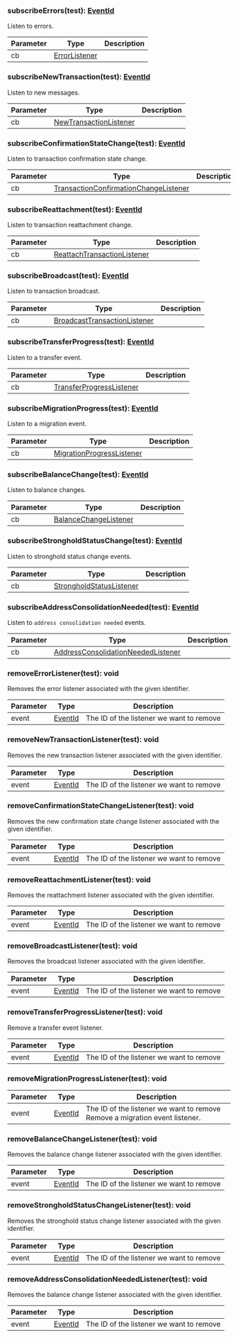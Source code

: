 

### subscribeErrors(test): [EventId](#eventid)

Listen to errors.

| Parameter       | Type |  Description |
| --------------- | -------- | -------- |
| cb | [ErrorListener](#errorlistener) |   |

### subscribeNewTransaction(test): [EventId](#eventid)

Listen to new messages.

| Parameter       | Type |  Description |
| --------------- | -------- | -------- |
| cb | [NewTransactionListener](#newtransactionlistener) |   |

### subscribeConfirmationStateChange(test): [EventId](#eventid)

Listen to transaction confirmation state change.

| Parameter       | Type |  Description |
| --------------- | -------- | -------- |
| cb | [TransactionConfirmationChangeListener](#transactionconfirmationchangelistener) |   |

### subscribeReattachment(test): [EventId](#eventid)

Listen to transaction reattachment change.

| Parameter       | Type |  Description |
| --------------- | -------- | -------- |
| cb | [ReattachTransactionListener](#reattachtransactionlistener) |   |

### subscribeBroadcast(test): [EventId](#eventid)

Listen to transaction broadcast.

| Parameter       | Type |  Description |
| --------------- | -------- | -------- |
| cb | [BroadcastTransactionListener](#broadcasttransactionlistener) |   |

### subscribeTransferProgress(test): [EventId](#eventid)

Listen to a transfer event.

| Parameter       | Type |  Description |
| --------------- | -------- | -------- |
| cb | [TransferProgressListener](#transferprogresslistener) |   |

### subscribeMigrationProgress(test): [EventId](#eventid)

Listen to a migration event.

| Parameter       | Type |  Description |
| --------------- | -------- | -------- |
| cb | [MigrationProgressListener](#migrationprogresslistener) |   |

### subscribeBalanceChange(test): [EventId](#eventid)

Listen to balance changes.

| Parameter       | Type |  Description |
| --------------- | -------- | -------- |
| cb | [BalanceChangeListener](#balancechangelistener) |   |

### subscribeStrongholdStatusChange(test): [EventId](#eventid)

Listen to stronghold status change events.

| Parameter       | Type |  Description |
| --------------- | -------- | -------- |
| cb | [StrongholdStatusListener](#strongholdstatuslistener) |   |

### subscribeAddressConsolidationNeeded(test): [EventId](#eventid)

Listen to `address consolidation needed` events.

| Parameter       | Type |  Description |
| --------------- | -------- | -------- |
| cb | [AddressConsolidationNeededListener](#addressconsolidationneededlistener) |   |

### removeErrorListener(test): void

Removes the error listener associated with the given identifier.

| Parameter       | Type |  Description |
| --------------- | -------- | -------- |
| event | [EventId](#eventid) |  The ID of the listener we want to remove |

### removeNewTransactionListener(test): void

Removes the new transaction listener associated with the given identifier.

| Parameter       | Type |  Description |
| --------------- | -------- | -------- |
| event | [EventId](#eventid) |  The ID of the listener we want to remove |

### removeConfirmationStateChangeListener(test): void

Removes the new confirmation state change listener associated with the given identifier.

| Parameter       | Type |  Description |
| --------------- | -------- | -------- |
| event | [EventId](#eventid) |  The ID of the listener we want to remove |

### removeReattachmentListener(test): void

Removes the reattachment listener associated with the given identifier.

| Parameter       | Type |  Description |
| --------------- | -------- | -------- |
| event | [EventId](#eventid) |  The ID of the listener we want to remove |

### removeBroadcastListener(test): void

Removes the broadcast listener associated with the given identifier.

| Parameter       | Type |  Description |
| --------------- | -------- | -------- |
| event | [EventId](#eventid) |  The ID of the listener we want to remove |

### removeTransferProgressListener(test): void

Remove a transfer event listener.

| Parameter       | Type |  Description |
| --------------- | -------- | -------- |
| event | [EventId](#eventid) |  The ID of the listener we want to remove |

### removeMigrationProgressListener(test): void



| Parameter       | Type |  Description |
| --------------- | -------- | -------- |
| event | [EventId](#eventid) |  The ID of the listener we want to remove Remove a migration event listener. |

### removeBalanceChangeListener(test): void

Removes the balance change listener associated with the given identifier.

| Parameter       | Type |  Description |
| --------------- | -------- | -------- |
| event | [EventId](#eventid) |  The ID of the listener we want to remove |

### removeStrongholdStatusChangeListener(test): void

Removes the stronghold status change listener associated with the given identifier.

| Parameter       | Type |  Description |
| --------------- | -------- | -------- |
| event | [EventId](#eventid) |  The ID of the listener we want to remove |

### removeAddressConsolidationNeededListener(test): void

Removes the balance change listener associated with the given identifier.

| Parameter       | Type |  Description |
| --------------- | -------- | -------- |
| event | [EventId](#eventid) |  The ID of the listener we want to remove |
